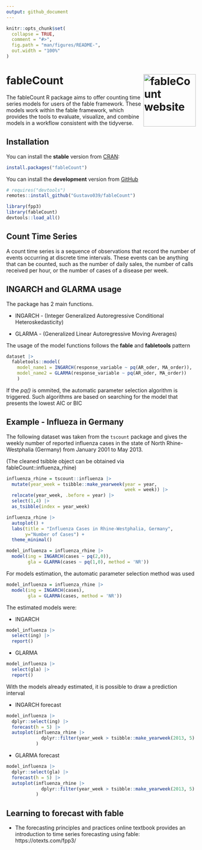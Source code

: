 ```yaml
---
output: github_document
---
```


<!-- README.md is generated from README.Rmd. Please edit that file -->

```r
knitr::opts_chunk$set(
  collapse = TRUE,
  comment = "#>",
  fig.path = "man/figures/README-",
  out.width = "100%"
)
```

# fableCount <a href="https://gustavo039.github.io/fableCount/"><img src="man/figures/logo.PNG" align="right" height="139" alt="fableCount website" /></a>

<!-- badges: start -->
<!-- badges: end -->

The fableCount R package aims to offer counting time series models for users of the fable framework.
These models work within the fable framework, which provides the tools to evaluate, visualize, and combine models in a workflow consistent with the tidyverse.

## Installation

You can install the **stable** version from [CRAN](https://cran.r-project.org/package=fableCount):

```r
install.packages("fableCount")
```

You can install the **development** version from
[GitHub](https://github.com/Gustavo039/fableCount)

```r
# requires("devtools")
remotes::install_github("Gustavo039/fableCount")
```


```r
library(fpp3)
library(fableCount)
devtools::load_all()
```


## Count Time Series

A count time series is a sequence of observations that record the number of events occurring at discrete time intervals. These events can be anything that can be counted, such as the number of daily sales, the number of calls received per hour, or the number of cases of a disease per week.

## INGARCH and GLARMA usage

The package has 2 main functions.

* INGARCH - (Integer Generalized Autoregressive Conditional Heteroskedasticity)

* GLARMA - (Generalized Linear Autoregressive Moving Averages)

The usage of the model functions follows the **fable** and **fabletools** pattern

```r
dataset |>
  fabletools::model(
    model_name1 = INGARCH(response_variable ~ pq(AR_oder, MA_order)),
    model_name2 = GLARMA(response_variable ~ pq(AR_oder, MA_order))
    )
```


If the *pq()* is ommited, the automatic parameter selection algorithm is triggered. Such algorithms are based on searching for the model that presents the lowest AIC or BIC

## Example - Influeza in Germany

The following dataset was taken from the `tscount` package and gives the weekly number of reported influenza cases in the state of North Rhine-Westphalia (Germany) from January 2001 to May 2013.

(The cleaned tsibble object can be obtained via fableCount::influenza_rhine)

```r
influenza_rhine = tscount::influenza |>
  mutate(year_week = tsibble::make_yearweek(year = year,
                                            week = week)) |>
  relocate(year_week, .before = year) |>
  select(1,4) |>
  as_tsibble(index = year_week)
```

```r
influenza_rhine |>
  autoplot() +
  labs(title = "Influenza Cases in Rhine-Westphalia, Germany",
       y="Number of Cases") +
  theme_minimal()
```



```r
model_influenza = influenza_rhine |>
  model(ing = INGARCH(cases ~ pq(2,0)),
        gla = GLARMA(cases ~ pq(1,0), method = 'NR'))
```


For models estimation, the automatic parameter selection method was used

```r
model_influenza = influenza_rhine |>
  model(ing = INGARCH(cases),
        gla = GLARMA(cases, method = 'NR'))
```

The estimated models were:

* INGARCH

```r
model_influenza |> 
  select(ing) |>
  report()
```


* GLARMA

```r
model_influenza |> 
  select(gla) |>
  report()
```


With the models already estimated, it is possible to draw a prediction interval

* INGARCH forecast

```r
model_influenza |> 
  dplyr::select(ing) |>
  forecast(h = 5) |>
  autoplot(influenza_rhine |>
             dplyr::filter(year_week > tsibble::make_yearweek(2013, 5) )
           )
```



* GLARMA forecast

```r
model_influenza |> 
  dplyr::select(gla) |>
  forecast(h = 5) |>
  autoplot(influenza_rhine |>
             dplyr::filter(year_week > tsibble::make_yearweek(2013, 5) )
           )
```


## Learning to forecast with fable

- The forecasting principles and practices online textbook provides an introduction to time series forecasting using fable: https://otexts.com/fpp3/
